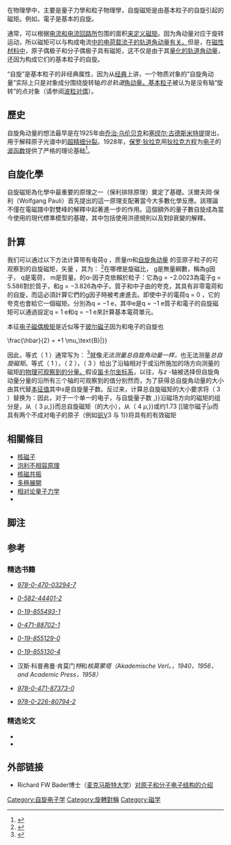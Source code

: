 在物理學中，主要是量子力學和粒子物理學，自旋磁矩是由基本粒子的自旋引起的磁矩。例如，電子是基本的自旋。

通常，可以根据[[电流|电流]][[電流環|和电流回路所]]包围的面积[[磁矩|来定义磁矩]]。因为角动量对应于旋转运动，所以磁矩可以与构成电流[[载流子|中的电荷载流子的轨道角动量有关。]]但是，在[[磁鐵|磁性材料中]]，原子偶极子和分子偶极子具有磁矩，这不仅是由于其[[角動量算符|量化的轨道角动量]]，还因为构成它们的基本粒子的自旋。 {{Efn|The elementary constituents of atoms and molecules are the electrons, and the [[quark|quark]]s in the [[proton|proton]]s and [[neutron|neutron]]s of the [[atomic_nucleus|atomic nuclei]].}} {{Efn|A particle may have a spin magnetic moment ''without having a net [[electric_charge|electric charge]]'': For example, the [[neutron|neutron]] is electrically neutral but has a non-zero magnetic moment because of its internal quark structure.}}

“自旋”是基本粒子的非经典属性，因为从[[经典力学|经典]]上讲，一个物质对象的“自旋角动量”实际上只是对象成分围绕旋转轴''的总轨道''[[角动量|角动量。]][[基本粒子|基本粒子]]被认为是没有轴“旋转”的点对象（请参阅[[波粒二象性|波粒对偶]]）。

== 歷史 ==
自旋角动量的想法最早是在1925年由[[乔治·乌伦贝克|乔治·乌伦贝克]]和[[塞缪尔·古德斯米特|塞缪尔·古德斯米特提]]提出，用于解释原子光谱中的[[超精细结构|超精细分裂]]{{Efn|Earlier the same year, [[Ralph_Kronig|Ralph Kronig]] discussed the idea with [[Wolfgang_Pauli|Wolfgang Pauli]], but Pauli criticized the idea so severely that Kronig decided not to publish it.{{harv|Scerri|1995}}}}。1928年，[[保罗·狄拉克|保罗·狄拉克]]用[[狄拉克方程式|狄拉克方程]]为[[电子|电子]]的[[波函数|波函数]]提供了严格的理论基础<ref>{{Harvard citation|Dirac|1928}}</ref>。

== 自旋化學 ==
自旋磁矩為化學中最重要的原理之一（保利排除原理）奠定了基礎。沃爾夫岡·保利（Wolfgang Pauli）首先提出的這一原理支配著當今大多數化學反應。該理論不僅在電磁譜中對雙峰的解釋中起著進一步的作用。這個額外的量子數自旋成為當今使用的現代標準模型的基礎，其中包括使用洪德規則以及對β衰變的解釋。

== 計算 ==
我们可以通过以下方法计算带有电荷''q'' ，质量''m''和[[自旋|自旋角动量]]{{Vec|''S''}} 的亚原子粒子的可观察到的自旋磁矩，矢量''{{vec|μ}}''  {{Sub|S}} ，其为： <ref>{{Cite book|last=Peleg, Y.|last2=Pnini, R.|last3=Zaarur, E.|last4=Hecht, E.|year=2010|edition=2nd|title=Quantum Mechanics|series=Shaum's Outlines|publisher=McGraw-Hill|page=181|isbn=978-0-07-162358-2}}</ref>{{NumBlk|:|<math>\vec{\mu}_\text{S} \ = \ g \ \frac{q}{2 m} \ \vec{S} = \gamma \vec{S} </math>|{{EquationRef|1}}}}在哪裡是旋磁比， g是無量綱數，稱為g因子， q是電荷， m是質量。的α-因子克依賴於粒子：它為g = −2.0023為電子g = 5.586對於質子，和g = −3.826為中子。質子和中子由的夸克，其具有非零電荷和的自旋，而這必須計算它們的g因子時被考慮進去。即使中子的電荷q = 0 ，它的夸克也會給它一個磁矩。分別為q = −1 e，其中e是q = −1 e質子和電子的自旋磁矩可以通過設定q = 1 e和q = −1 e來計算基本電荷單元。

本征[[電子磁偶極矩|电子磁偶极矩]]是近似等于[[玻尔磁子|玻尔磁子]]''{{Sub|B}}''因为{{Nowrap|''g'' ≈ −2}}和电子的自旋也

{{NumBlk|:|<math>\mu_\text{S}\approx -2\frac{(-1e)}{2m_\text{e}}\frac{\hbar}{2} = +1 \mu_\text{B}</math>|{{EquationRef|2}}}}

因此，等式（ 1 ）通常写为： <ref>{{Cite book|title=Quantum Physics of Atoms, Molecules, Solids, Nuclei and Particles|edition=2nd|page=[https://archive.org/details/quantumphysicsof00eisb/page/274 274]|last=Resnick, R.|last2=Eisberg, R.|publisher=John Wiley & Sons|year=1985|isbn=978-0-471-87373-0|url=https://archive.org/details/quantumphysicsof00eisb/page/274}}</ref>{{NumBlk|:|<math> \vec{\mu}_\text{S} = -\tfrac{1}{2} g \mu_\text{B} \vec{\sigma}</math>|{{EquationRef|3}}}}就像''无法测量总自旋角动量一样，''也无法测量''总自旋磁矩''。等式（ 1 ），（ 2 ），（ 3 ）给出了沿轴相对于或沿所施加的场方向测量的磁矩[[可觀察量|的物理可观察到的分量。]]假设[[笛卡尔坐标系|笛卡尔坐标系]]，以往，与''z'' -轴被选择但自旋角动量分量的沿所有三个轴的可观察到的值分别然而，为了获得总自旋角动量的大小{{Vec|''S''}}由其代替[[特征值和特征向量|本征值]]{{Nowrap|{{sqrt|''s''(''s'' + 1)}},}}其中''s''是自旋量子数。反过来，计算总自旋磁矩的大小要求将（ 3 ）替换为：{{NumBlk|:|<math> |\vec{\mu}_\text{S}| = g \mu_\text{B} \sqrt{s(s + 1)} </math>|{{EquationRef|4}}}}因此，对于一个单一的电子，与自旋量子数{{Nowrap|''s'' {{=}} {{frac|1|2}},}}沿磁场方向的磁矩的组分是，从（ 3 {{Nowrap|{{abs|''{{vec|μ}}''{{sub|S,z}}}} {{=}} ''μ''{{sub|B}},}}而总自旋磁矩（的大小），从（ 4 {{Nowrap|{{abs|''{{vec|μ}}''{{sub|S}}}} {{=}} {{sqrt|3}} ''μ''{{sub|B}},}}或约1.73 [[玻尔磁子|''μ''{{Sub]]。

分析很容易扩展到原子的自旋磁矩。例如，在封闭[[電子層|壳层]]（例如[[钛|钛]]Ti {{Sup|3+}}之外具有单个[[電子層|d壳层]][[过渡金属|电子的过渡金属]][[离子|离子]]的总自旋磁矩（有时被忽略了对总磁矩的轨道矩的贡献''的有效磁矩）。'' {{Sup|3+}} ）是1.73 ''μ''{{Sub|B}}由于{{Nowrap|''s'' {{=}} {{frac|1|2}},}}而具有两个不成对电子的原子（例如[[钒|钒]]V3 {{Sup|3+}}与{{Nowrap|''s'' {{=}} 1}}将具有{{Nowrap|2.83 ''μ''{{sub|B}}.}}的有效磁矩{{Nowrap|2.83 ''μ''{{sub|B}}.}}

== 相關條目 ==

* [[核磁子|核磁子]]
* [[泡利不相容原理|泡利不相容原理]]
* [[核磁共振|核磁共振]]
* [[多極展開|多極展開]]
* [[相对论量子力学|相对论量子力学]]
* {{le|磁自旋涡盘|Magnetic spin vortex disc}}

== 脚注 ==
{{Notelist|1}}

== 参考 ==
{{Reflist|25em}}

=== 精选书籍 ===

* {{Cite book|last=B. R. Martin, G.Shaw|title=Particle Physics|edition=3rd|publisher=Manchester Physics Series, John Wiley & Sons|pages=5–6|isbn=978-0-470-03294-7}}<bdi><cite class="citation book cs1" data-ve-ignore="true" id="CITEREFB._R._Martin,_G.Shaw">[[特价：BookSources_/_978-0-470-03294-7|978-0-470-03294-7]]</cite></bdi> 
* {{Cite book|title=Physics of Atoms and Molecules|last=Bransden, BH|last2=Joachain, CJ|year=1983|publisher=Prentice Hall|edition=1st|page=631|isbn=0-582-44401-2}}<bdi><cite class="citation book cs1" data-ve-ignore="true" id="CITEREFBransden,_BHJoachain,_CJ1983">[[特辑：BookSources_/_0-582-44401-2|0-582-44401-2]]</cite></bdi> 
* {{Cite book|title=Quanta: A handbook of concepts|url=https://archive.org/details/quantahandbookof0000atki|last=P.W. Atkins|authorlink=Peter Atkins|publisher=Oxford University Press|year=1974|isbn=0-19-855493-1}}<bdi><cite class="citation book cs1" data-ve-ignore="true" id="CITEREFP.W._Atkins1974">[[特刊：BookSources_/_0-19-855493-1|0-19-855493-1]]</cite></bdi> 
* {{Cite book|last=E. Merzbacher|year=1998|edition=3rd|title=Quantum Mechanics|isbn=0-471-88702-1}}<bdi><cite class="citation book cs1" data-ve-ignore="true" id="CITEREFE._Merzbacher1998">[[特刊：BookSources_/_0-471-88702-1|0-471-88702-1]]</cite></bdi> 
* {{Cite book|title=Molecular Quantum Mechanics Parts I and II: An Introduction to Quantum Chemistry|volume=1|last=P.W. Atkins|authorlink=Peter Atkins|publisher=Oxford University Press|year=1977|isbn=0-19-855129-0}}<bdi><cite class="citation book cs1" data-ve-ignore="true" id="CITEREFP.W._Atkins1977">[[特价：BookSources_/_0-19-855129-0|0-19-855129-0]]</cite></bdi> 
* {{Cite book|title=Molecular Quantum Mechanics Part III: An Introduction to Quantum Chemistry|volume=2|last=P.W. Atkins|authorlink=Peter Atkins|publisher=Oxford University Press|year=1977|isbn=0-19-855130-4}}<bdi><cite class="citation book cs1" data-ve-ignore="true" id="CITEREFP.W._Atkins1977">[[特价：BookSources_/_0-19-855130-4|0-19-855130-4]]</cite></bdi> 
* 汉斯·科普弗曼·肯莫门''特''和''核莫蒙塔（Akademische Verl。，1940，1956，and Academic Press，1958）''
* {{Cite book|title=Quantum Physics of Atoms, Molecules, Solids, Nuclei and Particles|edition=2nd|last=R. Resnick|last2=R. Eisberg|publisher=John Wiley & Sons|year=1985|isbn=978-0-471-87373-0|url=https://archive.org/details/quantumphysicsof00eisb}}<bdi><cite class="citation book cs1" data-ve-ignore="true" id="CITEREFR._ResnickR._Eisberg1985">[[特价：BookSources_/_978-0-471-87373-0|978-0-471-87373-0]]</cite></bdi> 
* {{Cite book|last=Sin-Itiro Tomonaga|authorlink=Sin-Itiro Tomonaga|title=The Story of Spin|publisher=University of Chicago Press|year=1997|isbn=978-0-226-80794-2}}<bdi><cite class="citation book cs1" data-ve-ignore="true" id="CITEREFSin-Itiro_Tomonaga1997">[[特价：BookSources_/_978-0-226-80794-2|978-0-226-80794-2]]</cite></bdi> 

=== 精选论文 ===

* {{Cite journal|title=The Quantum Theory of the Electron|last=Dirac|first=P. A. M.|authorlink=Paul Dirac|date=1 February 1928|journal=[[Proceedings_of_the_Royal_Society_A|Proceedings of the Royal Society A]]|issue=778|doi=10.1098/rspa.1928.0023|volume=117|pages=610–624|bibcode=1928RSPSA.117..610D|subscription=free}}
* {{Cite journal|title=The exclusion principle, chemistry and hidden variables|last=Scerri|first=Eric R.|journal=[[Synthese|Synthese]]|doi=10.1007/BF01063903|year=1995|volume=102|pages=165–169|number=1}}

== 外部链接 ==

* Richard FW Bader博士（[[麥馬士達大學|麦克马斯特大学]]）[http://www.chemistry.mcmaster.ca/esam/Chapter_4/section_2.html 对原子和分子电子结构的介绍]
[[Category:自旋电子学|Category:自旋电子学]]
[[Category:旋轉對稱|Category:旋轉對稱]]
[[Category:磁学|Category:磁学]]